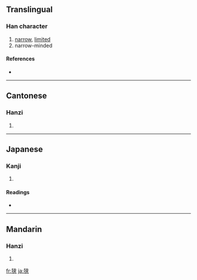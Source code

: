 {{also|狹}}
==Translingual==

===Han character===
{{Han char|rn=94|rad=犬|as=06|sn=9|four=|canj=大竹大廿 (KHKT)}}

# [[narrow]], [[limited]]
# narrow-minded

====References====
* {{Han ref|kx=0711.101|dkj=20406|dj=1123.100|hdz=21343.100|uh=72ED|ud=29421}}

----

==Cantonese==

===Hanzi===
{{yue-hanzi|jyut=|y=haap6|tra=狹}}

# {{defn|Cantonese}}

----

==Japanese==

===Kanji===
{{ja-kanji|grade=c|rs=犬06}}

# {{defn|Japanese}}

====Readings====
* {{ja-readings|on=[[きょう]] (kyō)|kun=[[せまい]] (semai), [[せばめる]] (sebameru), [[さ]] (sa)}}

----

==Mandarin==

===Hanzi===
{{cmn-hanzi|tra=狹|pin=[[xiá]] ([[xia2]])|wg=hsia<sup>2</sup>}}

# {{defn|Mandarin}}

[[fr:狭]]
[[ja:狭]]